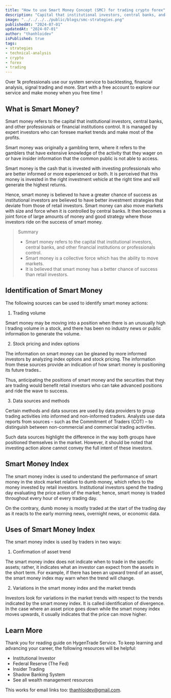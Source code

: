```yaml
---
title: "How to use Smart Money Concept (SMC) for trading crypto forex"
description: "Capital that institutional investors, central banks, and other professionals or financial institutions control"
image: "../../../../public/blogs/smc-strategies.png"
publishedAt: "2024-07-01"
updatedAt: "2024-07-01"
author: "thanhloidev"
isPublished: true
tags:
- strategies
- technical-analysis
- crypto
- forex
- trading
---
```


Over 1k professionals use our system service to backtesting, financial analysis, signal trading and more. Start with a free account to explore our service and make money when you free time !

## What is Smart Money?

Smart money refers to the capital that institutional investors, central banks, and other professionals or financial institutions control. It is managed by expert investors who can foresee market trends and make most of the profits.

Smart money was originally a gambling term, where it refers to the gamblers that have extensive knowledge of the activity that they wager on or have insider information that the common public is not able to access.

Smart money is the cash that is invested with investing professionals who are better informed or more experienced or both. It is perceived that this money is invested in the right investment vehicle at the right time and will generate the highest returns.

Hence, smart money is believed to have a greater chance of success as institutional investors are believed to have better investment strategies that deviate from those of retail investors. Smart money can also move markets with size and force when it is controlled by central banks. It then becomes a joint force of large amounts of money and good strategy where those investors ride on the success of smart money.

> Summary
>- Smart money refers to the capital that institutional investors, central banks, and other financial institutions or professionals control.
>- Smart money is a collective force which has the ability to move markets.
>- It is believed that smart money has a better chance of success than retail investors.

## Identification of Smart Money
The following sources can be used to identify smart money actions:

1. Trading volume

Smart money may be moving into a position when there is an unusually high l trading volume in a stock, and there has been no industry news or public information to generate the volume.

2. Stock pricing and index options

The information on smart money can be gleaned by more informed investors by analyzing index options and stock pricing. The information from these sources provide an indication of how smart money is positioning its future trades..

Thus, anticipating the positions of smart money and the securities that they are trading would benefit retail investors who can take advanced positions and ride the wave to success.

3. Data sources and methods

Certain methods and data sources are used by data providers to group trading activities into informed and non-informed traders. Analysts use data reports from sources – such as the Commitment of Traders (COT) – to distinguish between non-commercial and commercial trading activities.

Such data sources highlight the difference in the way both groups have positioned  themselves in the market. However, it should be noted that investing action alone cannot convey the full intent of these investors.

## Smart Money Index
The smart money index is used to understand the performance of smart money in the stock market relative to dumb money, which refers to the money invested by retail investors. Institutional investors spend the trading day evaluating the price action of the market; hence, smart money is traded throughout every hour of every trading day. 

On the contrary, dumb money is mostly traded at the start of the trading day as it reacts to the early morning news, overnight news, or economic data.

## Uses of Smart Money Index

The smart money index is used by traders in two ways:

1. Confirmation of asset trend

The smart money index does not indicate when to trade in the specific assets; rather, it indicates what an investor can expect from the assets in the short term. For example, if there has been an upward trend of an asset, the smart money index may warn when the trend will change.

2. Variations in the smart money index and the market trends

Investors look for variations in the market trends with respect to the trends indicated by the smart money index. It is called identification of divergence. In the case where an asset price goes down while the smart money index moves upwards, it usually indicates that the price can move higher.

## Learn More

Thank you for reading guide on HygenTrade Service. To keep learning and advancing your career, the following resources will be helpful:

- Institutional Investor
- Federal Reserve (The Fed)
- Insider Trading
- Shadow Banking System
- See all wealth management resources

This works for email links too: thanhloidev@gmail.com.